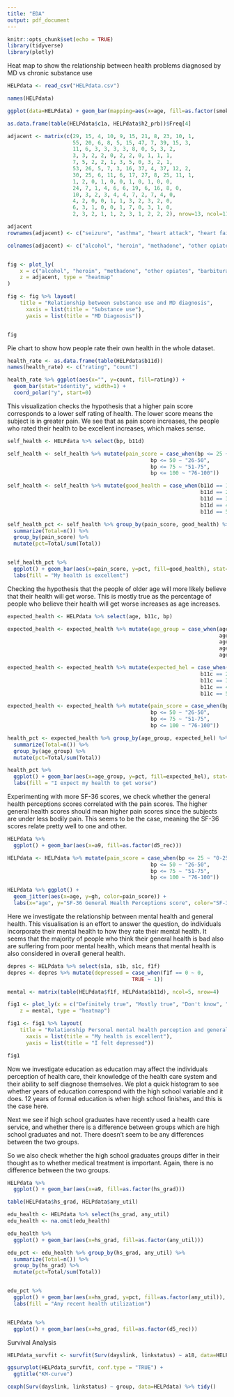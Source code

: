 ```yaml
---
title: "EDA"
output: pdf_document
---
```


```r
knitr::opts_chunk$set(echo = TRUE)
library(tidyverse)
library(plotly)
```
Heat map to show the relationship between health problems diagnosed by MD vs chronic substance use
```r
HELPdata <- read_csv("HELPdata.csv")

names(HELPdata)

ggplot(data=HELPdata) + geom_bar(mapping=aes(x=age, fill=as.factor(smoker)))

as.data.frame(table(HELPdata$c1a, HELPdata$h2_prb))$Freq[4]

adjacent <- matrix(c(29, 15, 4, 10, 9, 15, 21, 8, 23, 10, 1,
                     55, 20, 6, 8, 5, 15, 47, 7, 39, 15, 3,
                     11, 6, 3, 3, 3, 3, 8, 0, 5, 3, 2,
                     3, 3, 2, 2, 0, 2, 2, 0, 1, 1, 1,
                     7, 5, 2, 2, 1, 3, 5, 0, 3, 2, 1,
                     53, 26, 5, 7, 3, 16, 37, 4, 37, 12, 2,
                     30, 25, 6, 11, 6, 17, 27, 8, 25, 11, 1,
                     1, 2, 0, 1, 0, 0, 1, 0, 1, 0, 0,
                     24, 7, 1, 4, 6, 6, 19, 6, 16, 8, 0,
                     10, 3, 2, 3, 4, 4, 7, 2, 7, 4, 0, 
                     4, 2, 0, 0, 1, 1, 3, 2, 3, 2, 0,
                     6, 3, 1, 0, 0, 1, 7, 0, 3, 1, 0,
                     2, 3, 2, 1, 1, 2, 3, 1, 2, 2, 2), nrow=13, ncol=11, byrow = TRUE)

adjacent
rownames(adjacent) <- c("seizure", "asthma", "heart attack", "heart failure", "other heart dis", "Hypertension", "chronic liver disease", "kidney failure", "chronic osteoarthritis", "peripheral neuropathy", "cancer", "diabetes", "stroke")

colnames(adjacent) <- c("alcohol", "heroin", "methadone", "other opiates", "barbiturates", "sedatives", "cocaine", "amphetamines", "marijuana", "hallucinogens", "inhalants")


fig <- plot_ly(
    x = c("alcohol", "heroin", "methadone", "other opiates", "barbiturates", "sedatives", "cocaine", "amphetamines", "marijuana", "hallucinogens", "inhalants"), y = c("seizure", "asthma", "heart attack", "heart failure", "other heart dis", "Hypertension", "chronic liver disease", "kidney failure", "chronic osteoarthritis", "peripheral neuropathy", "cancer", "diabetes", "stroke"),
    z = adjacent, type = "heatmap"
)

fig <- fig %>% layout(
    title = "Relationship between substance use and MD diagnosis",
      xaxis = list(title = "Substance use"),
      yaxis = list(title = "MD Diagnosis"))


fig
```


Pie chart to show how people rate their own health in the whole dataset.
```r
health_rate <- as.data.frame(table(HELPdata$b11d))
names(health_rate) <- c("rating", "count")

health_rate %>% ggplot(aes(x="", y=count, fill=rating)) +
  geom_bar(stat="identity", width=1) +
  coord_polar("y", start=0)

```

This visualization checks the hypothesis that a higher pain score corresponds to a lower self rating of health.  The lower score means the subject is in greater pain. We see that as pain score increases, the people who rated their health to be excellent increases, which makes sense.
```r
self_health <- HELPdata %>% select(bp, b11d)

self_health <- self_health %>% mutate(pain_score = case_when(bp <= 25 ~ "0-25",
                                              bp <= 50 ~ "26-50",
                                              bp <= 75 ~ "51-75",
                                              bp <= 100 ~ "76-100"))

self_health <- self_health %>% mutate(good_health = case_when(b11d == 1 ~ "Definitely true",
                                                              b11d == 2 ~ "Mostly true",
                                                              b11d == 3 ~ "Don't know",
                                                              b11d == 4 ~ "Mostly false",
                                                              b11d == 5 ~ "Definitely false"))

self_health_pct <- self_health %>% group_by(pain_score, good_health) %>%
  summarize(Total=n()) %>%
  group_by(pain_score) %>%
  mutate(pct=Total/sum(Total))


self_health_pct %>% 
  ggplot() + geom_bar(aes(x=pain_score, y=pct, fill=good_health), stat="identity") + 
  labs(fill = "My health is excellent")


```

Checking the hypothesis that the people of older age will more likely believe that their health will get worse.  This is mostly true as the percentage of people who believe their health will get worse increases as age increases.
```r
expected_health <- HELPdata %>% select(age, b11c, bp)

expected_health <- expected_health %>% mutate(age_group = case_when(age <= 20 ~ "0-20s",
                                                                    age <= 30 ~ "30s",
                                                                    age <= 40 ~ "40s",
                                                                    age <= 50 ~ "50s",
                                                                    age <= 60 ~ "60+"))

expected_health <- expected_health %>% mutate(expected_hel = case_when(b11c == 1 ~ "Definitely true",
                                                              b11c == 2 ~ "Mostly true",
                                                              b11c == 3 ~ "Don't know",
                                                              b11c == 4 ~ "Mostly false",
                                                              b11c == 5 ~ "Definitely false"))

expected_health <- expected_health %>% mutate(pain_score = case_when(bp <= 25 ~ "0-25",
                                              bp <= 50 ~ "26-50",
                                              bp <= 75 ~ "51-75",
                                              bp <= 100 ~ "76-100"))

health_pct <- expected_health %>% group_by(age_group, expected_hel) %>%
  summarize(Total=n()) %>%
  group_by(age_group) %>%
  mutate(pct=Total/sum(Total))

health_pct %>%
  ggplot() + geom_bar(aes(x=age_group, y=pct, fill=expected_hel), stat="identity") + 
  labs(fill = "I expect my health to get worse")

```

Experimenting with more SF-36 scores, we check whether the general health perceptions scores correlated with the pain scores. The higher general health scores should mean higher pain scores since the subjects are under less bodily pain.  This seems to be the case, meaning the SF-36 scores relate pretty well to one and other. 

```r

HELPdata %>% 
  ggplot() + geom_bar(aes(x=a9, fill=as.factor(d5_rec)))

HELPdata <- HELPdata %>% mutate(pain_score = case_when(bp <= 25 ~ "0-25",
                                              bp <= 50 ~ "26-50",
                                              bp <= 75 ~ "51-75",
                                              bp <= 100 ~ "76-100"))

HELPdata %>% ggplot() +
  geom_jitter(aes(x=age, y=gh, color=pain_score)) + 
  labs(x="age", y="SF-36 General Health Perceptions score", color="SF-36 Pain score")

```
Here we investigate the relationship between mental health and general health. This visualisation is an effort to answer the question, do individuals incorporate their mental health to how they rate their mental health.  It seems that the majority of people who think their general health is bad also are suffering from poor mental health, which means that mental health is also considered in overall general health. 

```r
depres <- HELPdata %>% select(s1a, s1b, s1c, f1f)
depres <- depres %>% mutate(depressed = case_when(f1f == 0 ~ 0,
                                        TRUE ~ 1))

mental <- matrix(table(HELPdata$f1f, HELPdata$b11d), ncol=5, nrow=4)

fig1 <- plot_ly(x = c("Definitely true", "Mostly true", "Don't know", "Mostly false", "Definitely false"), y = c("Rarely/never", "Some of the time", "Occas/moderately", "Most of the time"),
    z = mental, type = "heatmap")

fig1 <- fig1 %>% layout(
    title = "Relationship Personal mental health perception and general health perception",
      xaxis = list(title = "My health is excellent"),
      yaxis = list(title = "I felt depressed"))

fig1
```

Now we investigate education as education may affect the individuals perception of health care, their knowledge of the health care system and their ability to self diagnose themselves.  We plot a quick histogram to see whether years of education correspond with the high school variable and it does.  12 years of formal education is when high school finishes, and this is the case here. 

Next we see if high school graduates have recently used a health care service, and whether there is a difference between groups which are high school graduates and not.  There doesn't seem to be any differences between the two groups.  

So we also check whether the high school graduates groups differ in their thought as to whether medical treatment is important.  Again, there is no difference between the two groups.
```r
HELPdata %>%
  ggplot() + geom_bar(aes(x=a9, fill=as.factor(hs_grad)))

table(HELPdata$hs_grad, HELPdata$any_util)

edu_health <- HELPdata %>% select(hs_grad, any_util)
edu_health <- na.omit(edu_health)

edu_health %>% 
  ggplot() + geom_bar(aes(x=hs_grad, fill=as.factor(any_util)))

edu_pct <- edu_health %>% group_by(hs_grad, any_util) %>%
  summarize(Total=n()) %>%
  group_by(hs_grad) %>%
  mutate(pct=Total/sum(Total))


edu_pct %>%
  ggplot() + geom_bar(aes(x=hs_grad, y=pct, fill=as.factor(any_util)), stat="identity") + 
  labs(fill = "Any recent health utilization")


HELPdata %>% 
  ggplot() + geom_bar(aes(x=hs_grad, fill=as.factor(d5_rec)))
```



Survival Analysis 
```r
HELPdata_survfit <- survfit(Surv(dayslink, linkstatus) ~ a18, data=HELPdata)

ggsurvplot(HELPdata_survfit, conf.type = "TRUE") + 
  ggtitle("KM-curve")

coxph(Surv(dayslink, linkstatus) ~ group, data=HELPdata) %>% tidy()
```

